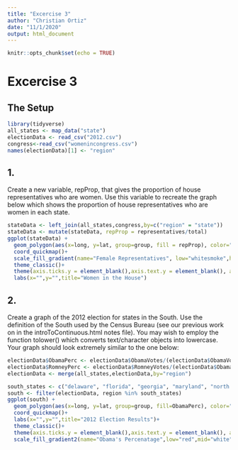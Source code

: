 ```yaml
---
title: "Excercise 3"
author: "Christian Ortiz"
date: "11/1/2020"
output: html_document
---
```


```r
knitr::opts_chunk$set(echo = TRUE)
```

# Excercise 3

## The Setup

```r
library(tidyverse)
all_states <- map_data("state")
electionData <- read_csv("2012.csv")
congress<-read_csv("womenincongress.csv")
names(electionData)[1] <- "region"
```


## 1.

Create a new variable, repProp, that gives the proportion of house representatives who are women. Use this variable to recreate the graph below which shows the proportion of house representatives who are women in each state.
```r
stateData <- left_join(all_states,congress,by=c("region" = "state"))
stateData <- mutate(stateData, repProp = representatives/total)
ggplot(stateData) + 
  geom_polygon(aes(x=long, y=lat, group=group, fill = repProp), color="grey50") +
  coord_quickmap()+
  scale_fill_gradient(name="Female Representatives", low="whitesmoke",high="darkred")+
  theme_classic()+
  theme(axis.ticks.y = element_blank(),axis.text.y = element_blank(), axis.ticks.x = element_blank(),axis.text.x = element_blank())+
  labs(x="",y="",title="Women in the House")
```


## 2.

Create a graph of the 2012 election for states in the South. Use the definition of the South used by the Census Bureau (see our previous work on in the introToContinuous.html notes file). You may wish to employ the function tolower() which converts text/character objects into lowercase. Your graph should look extremely similar to the one below:
```r
electionData$ObamaPerc <- electionData$ObamaVotes/(electionData$ObamaVotes+electionData$RomneyVotes+electionData$JohnsonVotes+electionData$SteinVotes)
electionData$RomneyPerc <- electionData$RomneyVotes/(electionData$ObamaVotes+electionData$RomneyVotes+electionData$JohnsonVotes+electionData$SteinVotes)
electionData <- merge(all_states,electionData,by="region")
```


```r
south_states <- c("delaware", "florida", "georgia", "maryland", "north carolina", "south carolina", "virginia", "district of columbia", "west virginia", "alabama", "kentucky", "mississippi", "tennessee", "arkansas", "louisiana", "oklahoma", "texas")
south <- filter(electionData, region %in% south_states)
ggplot(south) +
  geom_polygon(aes(x=long, y=lat, group=group, fill=ObamaPerc), color="grey50")+
  coord_quickmap()+
  labs(x="",y="",title="2012 Election Results")+
  theme_classic()+ 
  theme(axis.ticks.y = element_blank(),axis.text.y = element_blank(), axis.ticks.x = element_blank(),axis.text.x = element_blank()) + 
  scale_fill_gradient2(name="Obama's Percenatage",low="red",mid="white",high="blue",midpoint=.5)
```







